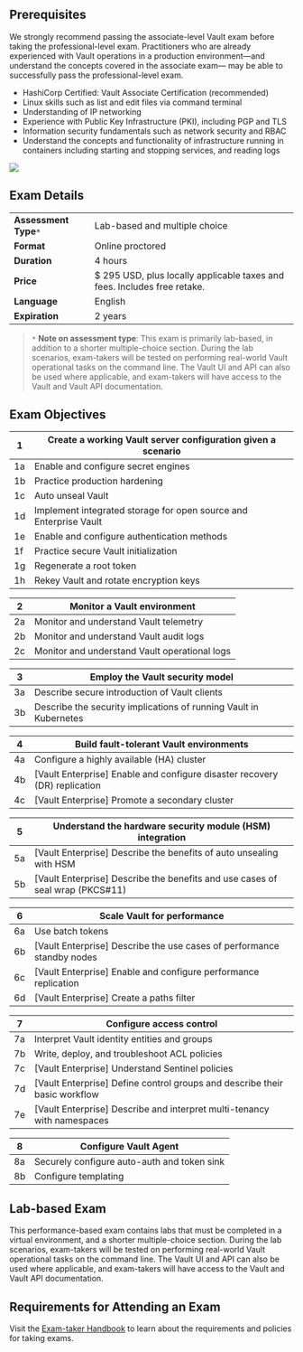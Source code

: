 <!-- Each "## Heading Two" section in this document will be used to populate an FAQ item -->

## Prerequisites

We strongly recommend passing the associate-level Vault exam before taking the professional-level exam. Practitioners who are already experienced with Vault operations in a production environment—and understand the concepts covered in the associate exam— may be able to successfully pass the professional-level exam.

- HashiCorp Certified: Vault Associate Certification (recommended)
- Linux skills such as list and edit files via command terminal
- Understanding of IP networking
- Experience with Public Key Infrastructure (PKI), including PGP and TLS
- Information security fundamentals such as network security and RBAC
- Understand the concepts and functionality of infrastructure running in containers including starting and stopping services, and reading logs

![](https://www.datocms-assets.com/2885/1646693404-hcvop-prereq-wide-small.png)

## Exam Details

|                        |                                                                          |
| ---------------------- | ------------------------------------------------------------------------ |
| **Assessment Type**`*` | Lab-based and multiple choice                                            |
| **Format**             | Online proctored                                                         |
| **Duration**           | 4 hours                                                                  |
| **Price**              | $ 295 USD, plus locally applicable taxes and fees. Includes free retake. |
| **Language**           | English                                                                  |
| **Expiration**         | 2 years                                                                  |

> `*` **Note on assessment type**: This exam is primarily lab-based, in addition to a shorter multiple-choice section. During the lab scenarios, exam-takers will be tested on performing real-world Vault operational tasks on the command line. The Vault UI and API can also be used where applicable, and exam-takers will have access to the Vault and Vault API documentation.

## Exam Objectives

| 1   | Create a working Vault server configuration given a scenario      |
| --- | ----------------------------------------------------------------- |
| 1a  | Enable and configure secret engines                               |
| 1b  | Practice production hardening                                     |
| 1c  | Auto unseal Vault                                                 |
| 1d  | Implement integrated storage for open source and Enterprise Vault |
| 1e  | Enable and configure authentication methods                       |
| 1f  | Practice secure Vault initialization                              |
| 1g  | Regenerate a root token                                           |
| 1h  | Rekey Vault and rotate encryption keys                            |

| 2   | Monitor a Vault environment                   |
| --- | --------------------------------------------- |
| 2a  | Monitor and understand Vault telemetry        |
| 2b  | Monitor and understand Vault audit logs       |
| 2c  | Monitor and understand Vault operational logs |

| 3   | Employ the Vault security model                                   |
| --- | ----------------------------------------------------------------- |
| 3a  | Describe secure introduction of Vault clients                     |
| 3b  | Describe the security implications of running Vault in Kubernetes |

| 4   | Build fault-tolerant Vault environments                                      |
| --- | ---------------------------------------------------------------------------- |
| 4a  | Configure a highly available (HA) cluster                                    |
| 4b  | \[Vault Enterprise\] Enable and configure disaster recovery (DR) replication |
| 4c  | \[Vault Enterprise\] Promote a secondary cluster                             |

| 5   | Understand the hardware security module (HSM) integration                       |
| --- | ------------------------------------------------------------------------------- |
| 5a  | \[Vault Enterprise\] Describe the benefits of auto unsealing with HSM           |
| 5b  | \[Vault Enterprise\] Describe the benefits and use cases of seal wrap (PKCS#11) |

| 6   | Scale Vault for performance                                              |
| --- | ------------------------------------------------------------------------ |
| 6a  | Use batch tokens                                                         |
| 6b  | \[Vault Enterprise\] Describe the use cases of performance standby nodes |
| 6c  | \[Vault Enterprise\] Enable and configure performance replication        |
| 6d  | \[Vault Enterprise\] Create a paths filter                               |

| 7   | Configure access control                                                     |
| --- | ---------------------------------------------------------------------------- |
| 7a  | Interpret Vault identity entities and groups                                 |
| 7b  | Write, deploy, and troubleshoot ACL policies                                 |
| 7c  | \[Vault Enterprise\] Understand Sentinel policies                            |
| 7d  | \[Vault Enterprise\] Define control groups and describe their basic workflow |
| 7e  | \[Vault Enterprise\] Describe and interpret multi-tenancy with namespaces    |

| 8   | Configure Vault Agent                       |
| --- | ------------------------------------------- |
| 8a  | Securely configure auto-auth and token sink |
| 8b  | Configure templating                        |

## Lab-based Exam

This performance-based exam contains labs that must be completed in a virtual environment, and a shorter multiple-choice section. During the lab scenarios, exam-takers will be tested on performing real-world Vault operational tasks on the command line. The Vault UI and API can also be used where applicable, and exam-takers will have access to the Vault and Vault API documentation.

## Requirements for Attending an Exam

Visit the [Exam-taker Handbook](https://hashicorp-certifications.zendesk.com/hc/en-us/articles/360048211571) to learn about the requirements and policies for taking exams.
